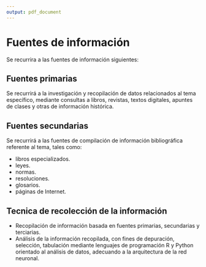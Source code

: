 ```yaml
---
output: pdf_document
---
```


# Fuentes de información
Se recurrira a las fuentes de información siguientes:

## Fuentes primarias
Se recurrirá a la investigación y recopilación de datos relacionados al tema específico, mediante
consultas a libros, revistas, textos digitales, apuntes de clases y otras de información histórica.

## Fuentes secundarias
Se recurrirá a las fuentes de compilación de información bibliográfica referente al tema, tales como: 

- libros especializados. 
- leyes. 
- normas. 
- resoluciones. 
- glosarios. 
- páginas de Internet.

## Tecnica de recolección de la información

- Recopilación de información basada en fuentes primarias, secundarias y terciarias.
- Análisis de la información recopilada, con fines de depuración, selección, tabulación mediante lenguajes de programación R y Python orientado al análisis de datos, adecuando a la arquitectura de la red neuronal.


